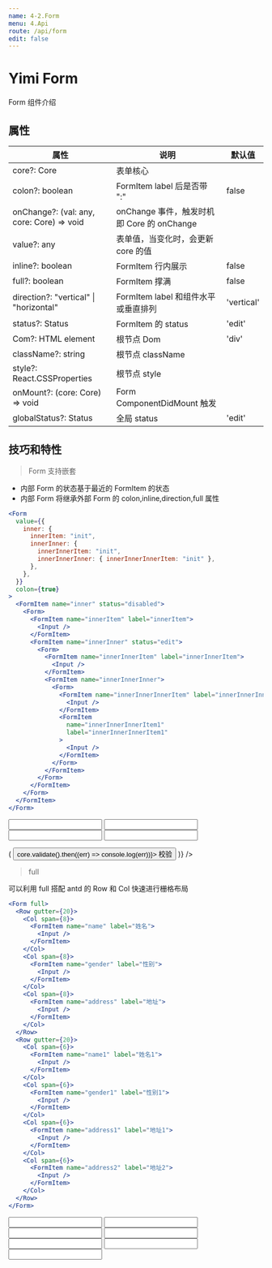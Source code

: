 ```yaml
---
name: 4-2.Form
menu: 4.Api
route: /api/form
edit: false
---
```



# Yimi Form

Form 组件介绍

## 属性

| 属性                                      | 说明                                       | 默认值     |
| ----------------------------------------- | ------------------------------------------ | ---------- |
| core?: Core                               | 表单核心                                   |            |
| colon?: boolean                           | FormItem label 后是否带 ":"                | false      |
| onChange?: (val: any, core: Core) => void | onChange 事件，触发时机即 Core 的 onChange |            |
| value?: any                               | 表单值，当变化时，会更新 core 的值         |            |
| inline?: boolean                          | FormItem 行内展示                          | false      |
| full?: boolean                            | FormItem 撑满                              | false      |
| direction?: "vertical" \| "horizontal"    | FormItem label 和组件水平或垂直排列        | 'vertical' |
| status?: Status                           | FormItem 的 status                         | 'edit'     |
| Com?: HTML element                        | 根节点 Dom                                 | 'div'      |
| className?: string                        | 根节点 className                           |            |
| style?: React.CSSProperties               | 根节点 style                               |            |
| onMount?: (core: Core) => void            | Form ComponentDidMount 触发                |            |
| globalStatus?: Status                     | 全局 status                                | 'edit'     |

## 技巧和特性

> Form 支持嵌套

- 内部 Form 的状态基于最近的 FormItem 的状态
- 内部 Form 将继承外部 Form 的 colon,inline,direction,full 属性

```jsx
<Form
  value={{
    inner: {
      innerItem: "init",
      innerInner: {
        innerInnerItem: "init",
        innerInnerInner: { innerInnerInnerItem: "init" },
      },
    },
  }}
  colon={true}
>
  <FormItem name="inner" status="disabled">
    <Form>
      <FormItem name="innerItem" label="innerItem">
        <Input />
      </FormItem>
      <FormItem name="innerInner" status="edit">
        <Form>
          <FormItem name="innerInnerItem" label="innerInnerItem">
            <Input />
          </FormItem>
          <FormItem name="innerInnerInner">
            <Form>
              <FormItem name="innerInnerInnerItem" label="innerInnerInnerItem">
                <Input />
              </FormItem>
              <FormItem
                name="innerInnerInnerItem1"
                label="innerInnerInnerItem1"
              >
                <Input />
              </FormItem>
            </Form>
          </FormItem>
        </Form>
      </FormItem>
    </Form>
  </FormItem>
</Form>
```

<Form
  colon={true}
  value={{
    inner: {
      innerItem: "init",
      innerInner: {
        innerInnerItem: "init",
        innerInnerInner: { innerInnerInnerItem: "init" },
      },
    },
  }}
>
  <FormItem name="inner" status="disabled">
    <Form>
      <FormItem name="innerItem" label="innerItem">
        <Input />
      </FormItem>
      <FormItem name="innerInner" status="edit">
        <Form>
          <FormItem name="innerInnerItem" label="innerInnerItem">
            <Input />
          </FormItem>
          <FormItem name="innerInnerInner">
            <Form>
              <FormItem name="innerInnerInnerItem" label="innerInnerInnerItem">
                <Input />
              </FormItem>
              <FormItem
                name="innerInnerInnerItem1"
                label="innerInnerInnerItem1"
                validateConfig={{ required: true }}
              >
                <Input />
              </FormItem>
            </Form>
          </FormItem>
        </Form>
      </FormItem>
    </Form>
  </FormItem>
  <FormItem
    view={(core) => (
      <Button onClick={() => core.validate().then((err) => console.log(err))}>
        校验
      </Button>
    )}
  />
</Form>

> full

可以利用 full 搭配 antd 的 Row 和 Col 快速进行栅格布局

```jsx
<Form full>
  <Row gutter={20}>
    <Col span={8}>
      <FormItem name="name" label="姓名">
        <Input />
      </FormItem>
    </Col>
    <Col span={8}>
      <FormItem name="gender" label="性别">
        <Input />
      </FormItem>
    </Col>
    <Col span={8}>
      <FormItem name="address" label="地址">
        <Input />
      </FormItem>
    </Col>
  </Row>
  <Row gutter={20}>
    <Col span={6}>
      <FormItem name="name1" label="姓名1">
        <Input />
      </FormItem>
    </Col>
    <Col span={6}>
      <FormItem name="gender1" label="性别1">
        <Input />
      </FormItem>
    </Col>
    <Col span={6}>
      <FormItem name="address1" label="地址1">
        <Input />
      </FormItem>
    </Col>
    <Col span={6}>
      <FormItem name="address2" label="地址2">
        <Input />
      </FormItem>
    </Col>
  </Row>
</Form>
```

<Form full>
  <Row gutter={20}>
    <Col span={8}>
      <FormItem name="name" label="姓名">
        <Input />
      </FormItem>
    </Col>
    <Col span={8}>
      <FormItem name="gender" label="性别">
        <Input />
      </FormItem>
    </Col>
    <Col span={8}>
      <FormItem name="address" label="地址">
        <Input />
      </FormItem>
    </Col>
  </Row>
  <Row gutter={20}>
    <Col span={6}>
      <FormItem name="name1" label="姓名1">
        <Input />
      </FormItem>
    </Col>
    <Col span={6}>
      <FormItem name="gender1" label="性别1">
        <Input />
      </FormItem>
    </Col>
    <Col span={6}>
      <FormItem name="address1" label="地址1">
        <Input />
      </FormItem>
    </Col>
    <Col span={6}>
      <FormItem name="address2" label="地址2">
        <Input />
      </FormItem>
    </Col>
  </Row>
</Form>
